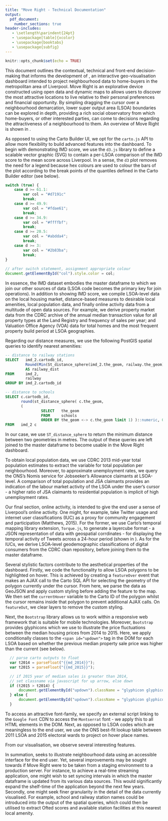 ```yaml
---
title: "Move Right - Technical Documentation"
output:
  pdf_document:
    number_sections: true
header-includes:
   - \setlength\parindent{24pt}
   - \usepackage[table]{xcolor}
   - \usepackage{booktabs}
   - \usepackage{subfig}
---
```


```r
knitr::opts_chunk$set(echo = TRUE)
```

\section{Context:}

This document outlines the contextual, technical and front-end decision-making that informs the development of \textbf{Move Right}, an interactive geo-visualisation dashboard intended to project neighbourhood data to home-buyers in the metropolitan area of Liverpool. Move Right is an explorative device constructed using open data and dynamic maps to allows users to discover the most attractive locations to live relative to their personal preferences and financial opportunity. By simpling dragging the cursor over a neighbourhood demarcation, lower super output area (LSOA) boundaries can be explored in depth, providing a rich social observatory from which home-buyers, or other interested parties, can come to decisions regarding the attractiveness of a neighbourhood to them. An overview of Move Right is shown in \autoref{fig:base}.

\begin{figure}[!htbp]
\centering
\includegraphics{img/example1.png}
\caption{Baseline dashboard for Move Right.}
\label{fig:base}
\end{figure}

\section{Technical strategy:}

As opposed to using the Carto Builder UI, we opt for the `carto.js` API to allow more flexibility to build advanced features into the dashboard. To begin with demonstrating IMD score, we use the `d3.js` library to define a scalable vector graphic (SVG) to contain a per-LSOA comparison of the IMD score to the mean score across Liverpool\footnote{Originally, this generated a MIME type error which was reported to Carto's issues stream on Github (see: \url{http://gis.stackexchange.com/questions/232159/mime-type-not-executable-error-in-cartodb}).}. In a sense, the `d3` plot removes the need for a legend because hex colours are used to colour the bars of the plot according to the break points of the quantiles defined in the Carto Builder editor (see below).

```javascript
switch (true) {
    case d >= 61.1:
        var col = "#d7191c"
        break;
    case d >= 49.9:
        var col = "#fdae61";
        break;
    case d >= 34.9:
        var col = "#ffffbf";
        break;
    case d >= 20.5:
        var col = "#abdda4";
        break;
    case d >= 3:
        var col = "#2b83ba";
        break;
}
  
// after switch statement, assignment appropriate colour
document.getElementById("col").style.color = col;
```

In essence, the IMD dataset embodies the master dataframe to which we join our other sources of data (LSOA code becomes the primary key for join operations). In addition to showing IMD score, we compile LSOA-level data on the local housing market, distance-based measures to desirable local amenities, local population data, and finally online activity data from a multitude of open data sources. For example, we derive property market data from the CDRC archive of the annual median transaction value for all property types at the Land Registry and frequency of sales per year; and Valuation Office Agency (VOA) data for total homes and the most frequent property build period at LSOA geographies. 

Regarding our distance measures, we use the following PostGIS spatial queries to identify nearest amenities:\footnote{School and railway station shapefiles are loaded into Carto to calculate nearest distances.} 

```sql
-- distance to railway stations 
SELECT   imd_2.cartodb_id, 
         Round(Min(St_distance_sphere(imd_2.the_geom, railway.the_geom))::numeric, 0) 
         AS railway_dist
FROM     imd_2, 
         railway 
GROUP BY imd_2.cartodb_id 

-- distance to schools
SELECT c.cartodb_id, 
       round(st_distance_sphere( c.the_geom, 
       ( 
                SELECT   the_geom 
                FROM     schools 
                ORDER BY the_geom <-> c.the_geom limit 1) )::numeric, 0) AS school_dist 
FROM   imd_2 c
```
In our case, we use `ST_distance_sphere` to return the minimum distance between two geometries in metres. The output of these queries are left joined to the master dataframe to become usable in the Move Right dashboard.

To obtain local population data, we use CDRC 2013 mid-year total population estimates to extract the variable for total population per neighbourhood. Moreover, to approximate unemployment rates, we query the ONS's Nomis service for Jobseeker's Allowance claimants at LSOA-level. A comparison of total population and JSA claimants provides an indication of the labour market activity of the LSOA under the user's cursor - a higher ratio of JSA claimants to residential population is implicit of high unemployment rates.

Our final section, online activity, is intended to give the end user a sense of Liverpool's online activity. One might, for example, take Twitter usage and internet user classifications (IUC) as a proxy for community engagement and participation (Matthews, 2015). For the former, we use Carto's temporal mapping library extension, `Torque.js`, to generate a layercube format - a JSON representation of data with geospatial corrdinates - for displaying the temporal activity of Tweets across a 24-hour period (shown in \autoref{fig:torque}). As for the IUCs, we derive LSOA-level geodemographic classifications of digital consumers from the CDRC ckan repository, before joining them to the master dataframe.

\begin{figure}[!htbp]
\centering
\includegraphics{img/example2.png}
\caption{Twitter time series plot using Torque.js.}
\label{fig:torque}
\end{figure}

\section{Front-end strategy:}

Several stylistic factors contribute to the aesthetical properties of the dashboard. Firstly, we code the functionality to allow LSOA polygons to be highlighted on hover. This is achieved by creating a `featureOver` event that makes an AJAX call to the Carto SQL API for selecting the geometry of the polygon currently under the cursor. From here, we parse the data as GeoJSON and apply custom styling before adding the feature to the map. We then set the `currentHover` variable to the Carto ID of the polygon whilst the cursor remains inside that polygon to prevent additional AJAX calls. On `featureOut`, we clear layers to remove the custom styling.

Next, the `Bootstrap` library allows us to work within a responsive web framework that is suitable for mobile technologies. Moreover, `Bootstrap` provides glyphicons which we use to illustrate the price fluctuations between the median housing prices from 2014 to 2015. Here, we apply conditionally classes to the `<span id="updown">` tag in the DOM for each LSOA based on whether the previous median property sale price was higher than the current (see below).

```javascript
  // parse carto outputs to float
  var t2014 = parseFloat("{{md_2014}}");
  var t2015 = parseFloat("{{md_2015}}");

  // if 2015 year of median sales is greater than 2014,
  // set classname via javascript for up arrow, else down
  if (t2015 > t2014) {
      document.getElementById("updown").className = "glyphicon glyphicon-arrow-up"
  } else {
      document.getElementById("updown").className = "glyphicon glyphicon-arrow-down"
  }
```

To access an attractive font-family, we specify an external script linking to the `Google Font` CDN to access the `Montserrat` font - we apply this to all HTML elements in the DOM. Next, as opposed to LSOA codes which are meaningless to the end user, we use the ONS best-fit lookup table between 2011 LSOA and 2015 electoral wards to project on hover place names. 

\section{Discussion and conclusion:}

From our visualisation, we observe several interesting features.

In summation, \textbf{Move Right} seeks to illustrate neighbourhood data using an accessible interface for the end user. Yet, several improvements may be sought towards if Move Right were to be taken from a staging environment to a production server. For instance, to achieve a real-time streaming application, one might wish to set syncing intervals in which the master dataframe is updated from its various data sources. This would significantly expand the shelf-time of the application beyond the next few years. Secondly, one might seek finer granularity in the detail of the data currently visualised. For example, school and railway station names could be introduced into the output of the spatial queries, which could then be utilised to extract Ofted scores and available station facilities at this nearest local amenity. 

\section{Bibliography}

 \begin{itemize}
   \item  Matthews, P. (2015) Neighbourhood Belonging, Social Class and Social Media - Providing Ladders tot he Cloud. \textit{Housing Studies}, Vol.30 (1), p.22-39.
 \end{itemize}
